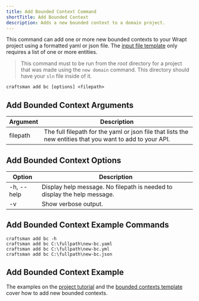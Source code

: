 ```yaml
---
title: Add Bounded Context Command
shortTitle: Add Bounded Context
description: Adds a new bounded context to a domain project.
---
```


This command can add one or more new bounded contexts to your Wrapt project using a formatted yaml or json file. The [input file template](/docs/bounded-context-template) only requires a list of one or more entities.

> This command must to be run from the _root_ directory for a project that was made using the `new domain` command. This directory should have your `sln` file inside of it.

```shell
craftsman add bc [options] <filepath>
```

## Add Bounded Context Arguments

| Argument | Description                                                                                               |
| -------- | --------------------------------------------------------------------------------------------------------- |
| filepath | The full filepath for the yaml or json file that lists the new entities that you want to add to your API. |

## Add Bounded Context Options

| Option     | Description                                                              |
| ---------- | ------------------------------------------------------------------------ |
| -h, --help | Display help message. No filepath is needed to display the help message. |
| -v         | Show verbose output.                                                     |

## Add Bounded Context Example Commands

```shell
craftsman add bc -h
craftsman add bc C:\fullpath\new-bc.yaml
craftsman add bc C:\fullpath\new-bc.yml
craftsman add bc C:\fullpath\new-bc.json
```

## Add Bounded Context Example

The examples on the [project tutorial](/docs/tutorial#adding-a-new-bounded-context) and the [bounded contexts template](/docs/bounded-contexts-template) cover how to add new bounded contexts.
